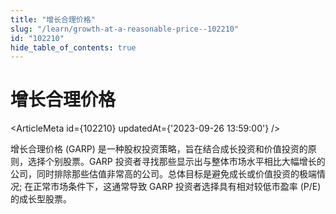 ```yaml
---
title: "增长合理价格"
slug: "/learn/growth-at-a-reasonable-price--102210"
id: "102210"
hide_table_of_contents: true
---
```



# 增长合理价格

<ArticleMeta id={102210} updatedAt={'2023-09-26 13:59:00'} />
<div className='border-solid border-b border-t-0 my-4 border-[var(--ifm-color-gray-300)]' />

增长合理价格 (GARP) 是一种股权投资策略，旨在结合成长投资和价值投资的原则，选择个别股票。GARP 投资者寻找那些显示出与整体市场水平相比大幅增长的公司，同时排除那些估值非常高的公司。总体目标是避免成长或价值投资的极端情况; 在正常市场条件下，这通常导致 GARP 投资者选择具有相对较低市盈率 (P/E) 的成长型股票。
